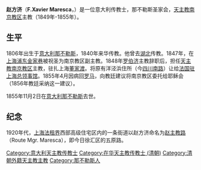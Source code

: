 {{Unreferenced |time=2019-11-30T16:16:33+00:00 }}

'''赵方济'''（'''F.Xavier Maresca'''，{{Bd|1806年||1855年|11月2日|}}）是一位意大利传教士，那不勒斯圣家会，[[天主教南京教区|天主教南京教区]]主教（1849年-1855年）。 

==生平==
1806年出生于[[意大利|意大利]][[那不勒斯|那不勒斯]]，1840年来华传教。他曾去[[湖北|湖北]]传教。1847年，在[[上海|上海]][[浦东|浦东]][[金家巷|金家巷]]被祝圣为南京教区副主教。1848年[[罗伯济|罗伯济]]主教辞职后，担任[[天主教南京教区|天主教南京教区]]主教，驻扎上海[[董家渡|董家渡]]。将原有洋泾浜住所（今[[四川南路|四川南路]]）让给[[法国驻上海总领事馆|法国驻上海总领事馆]]。1855年4月因病回[[罗马|罗马]]，向教廷建议将南京教区委托给耶稣会（1856年教廷采纳这一建议）。

1855年11月2日在[[意大利|意大利]][[那不勒斯|那不勒斯]]去世。

==纪念==
1920年代，[[上海法租界|上海法租界]]西部高级住宅区内的一条街道以赵方济命名为[[五原路_(上海)|赵主教路]]（Route Mgr. Maresca），即今日徐汇区的五原路。

{{DEFAULTSORT:Maresca}}
[[Category:意大利天主教传教士|Category:意大利天主教传教士]]
[[Category:在华天主教传教士_(清朝)|Category:在华天主教传教士 (清朝)]]
[[Category:清朝外籍天主教主教|Category:清朝外籍天主教主教]]
[[Category:那不勒斯人|Category:那不勒斯人]]
